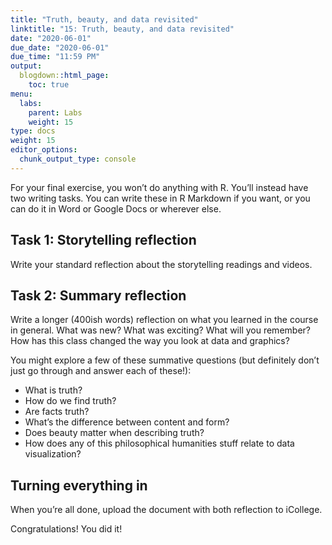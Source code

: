 ```yaml
---
title: "Truth, beauty, and data revisited"
linktitle: "15: Truth, beauty, and data revisited"
date: "2020-06-01"
due_date: "2020-06-01"
due_time: "11:59 PM"
output:
  blogdown::html_page:
    toc: true
menu:
  labs:
    parent: Labs
    weight: 15
type: docs
weight: 15
editor_options:
  chunk_output_type: console
---
```


For your final exercise, you won't do anything with R. You'll instead have two writing tasks. You can write these in R Markdown if you want, or you can do it in Word or Google Docs or wherever else.

## Task 1: Storytelling reflection

Write your standard reflection about the storytelling readings and videos.


## Task 2: Summary reflection

Write a longer (400ish words) reflection on what you learned in the course in general. What was new? What was exciting? What will you remember? How has this class changed the way you look at data and graphics?

You might explore a few of these summative questions (but definitely don't just go through and answer each of these!):

- What is truth?
- How do we find truth?
- Are facts truth?
- What's the difference between content and form?
- Does beauty matter when describing truth?
- How does any of this philosophical humanities stuff relate to data visualization?

## Turning everything in

When you're all done, upload the document with both reflection to iCollege.

Congratulations! You did it!
